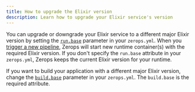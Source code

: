 ```yaml
---
title: How to upgrade the Elixir version
description: Learn how to upgrade your Elixir service's version
---
```


You can upgrade or downgrade your Elixir service to a different major Elixir version by setting the <a href="/elixir/how-to/build-pipeline#base-1">`run.base`</a> parameter in your `zerops.yml`. When you [trigger a new pipeline](/elixir/how-to/trigger-pipeline), Zerops will start new runtime container(s) with the required Elixir version. If you don't specify the `run.base` attribute in your `zerops.yml`, Zerops keeps the current Elixir version for your runtime.

If you want to build your application with a different major Elixir version, change the <a href="/elixir/how-to/build-pipeline#base">`build.base`</a> parameter in your `zerops.yml`. The `build.base` is the required attribute.
